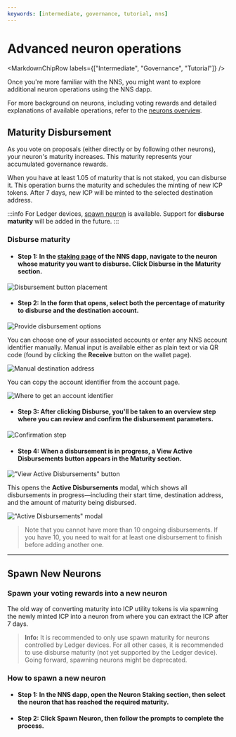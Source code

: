 ```yaml
---
keywords: [intermediate, governance, tutorial, nns]
---
```



# Advanced neuron operations

<MarkdownChipRow labels={["Intermediate", "Governance", "Tutorial"]} />

Once you're more familiar with the NNS, you might want to explore additional
neuron operations using the NNS dapp.

For more background on neurons, including voting rewards and detailed explanations of available operations, refer to the [neurons overview](https://learn.internetcomputer.org/hc/en-us/articles/34084120668692-NNS-Neurons).

## Maturity Disbursement

As you vote on proposals (either directly or by following other neurons), your
neuron's maturity increases. This maturity represents your accumulated
governance rewards.

When you have at least 1.05 of maturity that is not staked, you can disburse it.
This operation burns the maturity and schedules the minting of new ICP tokens.
After 7 days, new ICP will be minted to the selected destination
address.

:::info
For Ledger devices, [spawn neuron](#spawn-new-neurons) is available. Support for **disburse maturity** will be added in the future.
:::

### Disburse maturity

- #### Step 1: In the [staking page](https://nns.ic0.app/neurons/?u=qoctq-giaaa-aaaaa-aaaea-cai) of the NNS dapp, navigate to the neuron whose maturity you want to disburse. Click **Disburse** in the **Maturity** section.

![Disbursement button placement](../../_attachments/disburse-maturity-disbursement-button-placement.png)

- #### Step 2: In the form that opens, select both the percentage of maturity to disburse and the destination account.

![Provide disbursement options](../../_attachments/disburse-maturity-provide-disbursement-options.png)

You can choose one of your associated accounts or enter any NNS account
identifier manually. Manual input is available either as plain text or via QR
code (found by clicking the **Receive** button on the wallet page).

![Manual destination address](../../_attachments/disburse-maturity-manual-destination-address.png)

You can copy the account identifier from the account page.

![Where to get an account identifier](../../_attachments/disburse-maturity-where-to-get-an-account-identifier.png)

- #### Step 3: After clicking **Disburse**, you'll be taken to an overview step where you can review and confirm the disbursement parameters.

![Confirmation step](../../_attachments/disburse-maturity-confirmation-step.png)

- #### Step 4: When a disbursement is in progress, a **View Active Disbursements** button appears in the **Maturity** section.

!["View Active Disbursements" button](../../_attachments/disburse-maturity-view-active-disbursements-button.png)

This opens the **Active Disbursements** modal, which shows all disbursements in
progress—including their start time, destination address, and the amount of
maturity being disbursed.

!["Active Disbursements" modal](../../_attachments/disburse-maturity-active-disbursements-modal.png)

> Note that you cannot have more than 10 ongoing disbursements. If you have 10,
> you need to wait for at least one disbursement to finish before adding another
> one.

---

## Spawn New Neurons

### Spawn your voting rewards into a new neuron

The old way of converting maturity into ICP utility tokens is via spawning the
newly minted ICP into a neuron from where you can extract the ICP after 7 days.

> **Info:** It is recommended to only use spawn maturity for neurons controlled
> by Ledger devices. For all other cases, it is recommended to use disburse
> maturity (not yet supported by the Ledger device). Going forward, spawning
> neurons might be deprecated.

### How to spawn a new neuron

- #### Step 1: In the NNS dapp, open the **Neuron Staking** section, then select the neuron that has reached the required maturity.

- #### Step 2: Click **Spawn Neuron**, then follow the prompts to complete the process.
